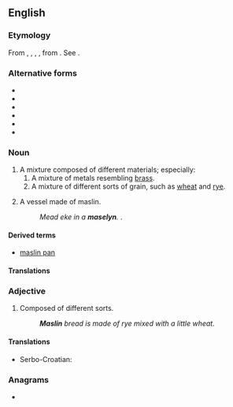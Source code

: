 {{also|măslin}}
==English==

===Etymology===
From {{etyl|ang|en}} {{m|ang|missellane}}, {{m|ang|misceline}}, {{m|ang|miscelin}}, {{m|ang|meslin}}, from {{m|ang|miscellane}}. See {{m|en|miscellane}}.

===Alternative forms===
* {{l|en|mashlin}}
* {{l|en|meslin}}
* {{l|en|mislen}}
* {{l|en|mislin}}
* {{l|en|maselyn}}
* {{l|en|mastlin}}

===Noun===
{{en-noun|~}}

# A mixture composed of different materials; especially:
## A mixture of metals resembling [[brass]].
## A mixture of different sorts of grain, such as [[wheat]] and [[rye]].
# {{lb|en|obsolete}} A vessel made of maslin.
#: ''Mead eke in a '''maselyn'''.'' {{w|Chaucer}}.

====Derived terms====
* [[maslin pan]]

====Translations====
{{trans-top|mixture of different materials}}
{{trans-mid}}
{{trans-bottom}}

===Adjective===
{{en-adj|-}}

# Composed of different sorts.
#: '''''Maslin''' bread is made of rye mixed with a little wheat.''

====Translations====
{{trans-top|composed of different sorts}}
{{trans-mid}}
{{trans-bottom}}

{{checktrans-top}}
* Serbo-Croatian: {{t+|sh|suražica}}
{{trans-mid}}
{{trans-bottom}}

===Anagrams===
* {{anagrams|en|Limans|Linams|lamins|limans|salmin}}